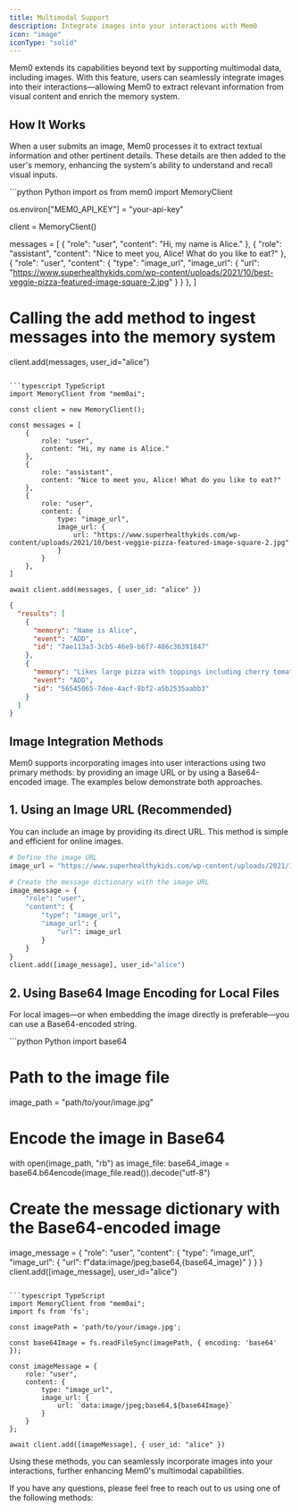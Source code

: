 ```yaml
---
title: Multimodal Support
description: Integrate images into your interactions with Mem0
icon: "image"
iconType: "solid"
---
```


Mem0 extends its capabilities beyond text by supporting multimodal data, including images. With this feature, users can seamlessly integrate images into their interactions—allowing Mem0 to extract relevant information from visual content and enrich the memory system.

## How It Works

When a user submits an image, Mem0 processes it to extract textual information and other pertinent details. These details are then added to the user's memory, enhancing the system's ability to understand and recall visual inputs.

<CodeGroup>
```python Python
import os
from mem0 import MemoryClient

os.environ["MEM0_API_KEY"] = "your-api-key"

client = MemoryClient()

messages = [
    {
        "role": "user",
        "content": "Hi, my name is Alice."
    },
    {
        "role": "assistant",
        "content": "Nice to meet you, Alice! What do you like to eat?"
    },
    {
        "role": "user",
        "content": {
            "type": "image_url",
            "image_url": {
                "url": "https://www.superhealthykids.com/wp-content/uploads/2021/10/best-veggie-pizza-featured-image-square-2.jpg"
            }
        }
    },
]

# Calling the add method to ingest messages into the memory system
client.add(messages, user_id="alice")
```

```typescript TypeScript
import MemoryClient from "mem0ai";

const client = new MemoryClient();

const messages = [
    {
        role: "user",
        content: "Hi, my name is Alice."
    },
    {
        role: "assistant",
        content: "Nice to meet you, Alice! What do you like to eat?"
    },
    {
        role: "user",
        content: {
            type: "image_url",
            image_url: {
                url: "https://www.superhealthykids.com/wp-content/uploads/2021/10/best-veggie-pizza-featured-image-square-2.jpg"
            }
        }
    },
]

await client.add(messages, { user_id: "alice" })
```

```json Output
{
  "results": [
    {
      "memory": "Name is Alice",
      "event": "ADD",
      "id": "7ae113a3-3cb5-46e9-b6f7-486c36391847"
    },
    {
      "memory": "Likes large pizza with toppings including cherry tomatoes, black olives, green spinach, yellow bell peppers, diced ham, and sliced mushrooms",
      "event": "ADD",
      "id": "56545065-7dee-4acf-8bf2-a5b2535aabb3"
    }
  ]
}
```
</CodeGroup>

## Image Integration Methods

Mem0 supports incorporating images into user interactions using two primary methods: by providing an image URL or by using a Base64-encoded image. The examples below demonstrate both approaches.

## 1. Using an Image URL (Recommended)

You can include an image by providing its direct URL. This method is simple and efficient for online images.

```python {2, 5-13}
# Define the image URL
image_url = "https://www.superhealthykids.com/wp-content/uploads/2021/10/best-veggie-pizza-featured-image-square-2.jpg"

# Create the message dictionary with the image URL
image_message = {
    "role": "user",
    "content": {
        "type": "image_url",
        "image_url": {
            "url": image_url
        }
    }
}
client.add([image_message], user_id="alice")
```

## 2. Using Base64 Image Encoding for Local Files

For local images—or when embedding the image directly is preferable—you can use a Base64-encoded string.

<CodeGroup>
```python Python
import base64

# Path to the image file
image_path = "path/to/your/image.jpg"

# Encode the image in Base64
with open(image_path, "rb") as image_file:
    base64_image = base64.b64encode(image_file.read()).decode("utf-8")

# Create the message dictionary with the Base64-encoded image
image_message = {
    "role": "user",
    "content": {
        "type": "image_url",
        "image_url": {
            "url": f"data:image/jpeg;base64,{base64_image}"
        }
    }
}
client.add([image_message], user_id="alice")
```

```typescript TypeScript
import MemoryClient from "mem0ai";
import fs from 'fs';

const imagePath = 'path/to/your/image.jpg';

const base64Image = fs.readFileSync(imagePath, { encoding: 'base64' });

const imageMessage = {
    role: "user",
    content: {
        type: "image_url",
        image_url: {
            url: `data:image/jpeg;base64,${base64Image}`
        }
    }
};

await client.add([imageMessage], { user_id: "alice" })
```
</CodeGroup>
Using these methods, you can seamlessly incorporate images into your interactions, further enhancing Mem0's multimodal capabilities.

If you have any questions, please feel free to reach out to us using one of the following methods:

<Snippet file="get-help.mdx" />
